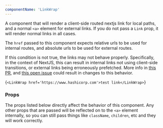 ```yaml
---
componentName: 'LinkWrap'
---
```


A component that will render a client-side routed nextjs link for local paths, and a normal `<a>` element for external links. If you do not pass a `Link` prop, it will render normal links in all cases.

The `href` passed to this component expects relative urls to be used for internal routes, and absolute urls to be used for external routes.

If this condition is not true, the links may not behave properly. Specifically, in the context of NextJS, this can result in internal links not using client-side transitions, or external links being erroneously prefetched. More info in [this PR](https://github.com/zeit/next.js/pull/8231), and [this open issue](https://github.com/zeit/next.js/issues/8555) could result in changes to this behavior.

<LiveComponent>{`<LinkWrap href='https://www.hashicorp.com'>test link</LinkWrap>`}</LiveComponent>

<UsageDetails packageJson={packageJson} />

### Props

The props listed below directly affect the behavior of this component. Any other props that are passed will be reflected on to the `<a>` element internally, so you can still pass things like `className`, `children`, etc and they will work correctly.

<PropsTable props={componentProps} />
